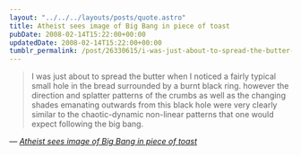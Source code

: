 ```yaml
---
layout: "../../../layouts/posts/quote.astro"
title: Atheist sees image of Big Bang in piece of toast
pubDate: 2008-02-14T15:22:00+00:00
updatedDate: 2008-02-14T15:22:00+00:00
tumblr_permalink: /post/26330615/i-was-just-about-to-spread-the-butter-when-i
---
```


> I was just about to spread the butter when I noticed a fairly typical small hole in the bread surrounded by a burnt black ring. however the direction and splatter patterns of the crumbs as well as the changing shades emanating outwards from this black hole were very clearly similar to the chaotic-dynamic non-linear patterns that one would expect following the big bang.

— <cite>[_Atheist sees image of Big Bang in piece of toast_](http://www.satireandcomment.com/0208toast.html)</cite>
